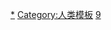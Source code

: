 {{Catnav|頁面分類|總類|維基百科模板|按内容分类的模板}}
{{Catnav|頁面分類|人物}}

{{Template category}}

[[Category:人物|*]]
[[Category:人类模板|Category:人类模板]]
[[Category:按内容分类的模板|9]]